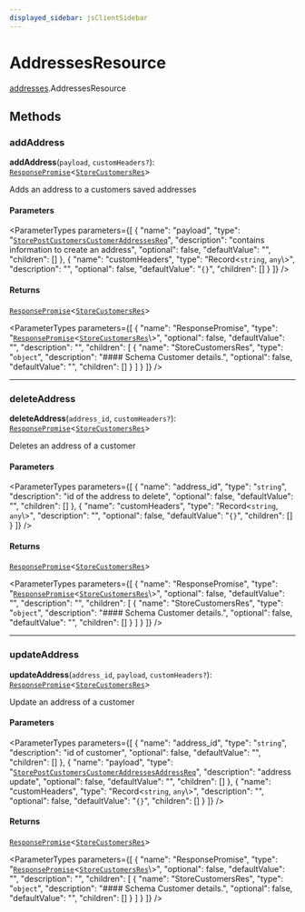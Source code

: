 ```yaml
---
displayed_sidebar: jsClientSidebar
---
```



# AddressesResource

[addresses](../../modules/addresses.mdx).AddressesResource

## Methods

### addAddress

**addAddress**(`payload`, `customHeaders?`): [`ResponsePromise`](../../swaps/modules/swaps.internal.mdx#responsepromise)<[`StoreCustomersRes`](../../internal/modules/admin_discounts.internal.internal.mdx#storecustomersres)\>

Adds an address to a customers saved addresses

#### Parameters

<ParameterTypes parameters={[
  {
    "name": "payload",
    "type": "[`StorePostCustomersCustomerAddressesReq`](../../internal/classes/addresses.internal.StorePostCustomersCustomerAddressesReq.mdx)",
    "description": "contains information to create an address",
    "optional": false,
    "defaultValue": "",
    "children": []
  },
  {
    "name": "customHeaders",
    "type": "Record<`string`, `any`\\>",
    "description": "",
    "optional": false,
    "defaultValue": "`{}`",
    "children": []
  }
]} />

#### Returns

[`ResponsePromise`](../../swaps/modules/swaps.internal.mdx#responsepromise)<[`StoreCustomersRes`](../../internal/modules/admin_discounts.internal.internal.mdx#storecustomersres)\>

<ParameterTypes parameters={[
  {
    "name": "ResponsePromise",
    "type": "[`ResponsePromise`](../../swaps/modules/swaps.internal.mdx#responsepromise)<[`StoreCustomersRes`](../../internal/modules/admin_discounts.internal.internal.mdx#storecustomersres)\\>",
    "optional": false,
    "defaultValue": "",
    "description": "",
    "children": [
      {
        "name": "StoreCustomersRes",
        "type": "`object`",
        "description": "#### Schema Customer details.",
        "optional": false,
        "defaultValue": "",
        "children": []
      }
    ]
  }
]} />

___

### deleteAddress

**deleteAddress**(`address_id`, `customHeaders?`): [`ResponsePromise`](../../swaps/modules/swaps.internal.mdx#responsepromise)<[`StoreCustomersRes`](../../internal/modules/admin_discounts.internal.internal.mdx#storecustomersres)\>

Deletes an address of a customer

#### Parameters

<ParameterTypes parameters={[
  {
    "name": "address_id",
    "type": "`string`",
    "description": "id of the address to delete",
    "optional": false,
    "defaultValue": "",
    "children": []
  },
  {
    "name": "customHeaders",
    "type": "Record<`string`, `any`\\>",
    "description": "",
    "optional": false,
    "defaultValue": "`{}`",
    "children": []
  }
]} />

#### Returns

[`ResponsePromise`](../../swaps/modules/swaps.internal.mdx#responsepromise)<[`StoreCustomersRes`](../../internal/modules/admin_discounts.internal.internal.mdx#storecustomersres)\>

<ParameterTypes parameters={[
  {
    "name": "ResponsePromise",
    "type": "[`ResponsePromise`](../../swaps/modules/swaps.internal.mdx#responsepromise)<[`StoreCustomersRes`](../../internal/modules/admin_discounts.internal.internal.mdx#storecustomersres)\\>",
    "optional": false,
    "defaultValue": "",
    "description": "",
    "children": [
      {
        "name": "StoreCustomersRes",
        "type": "`object`",
        "description": "#### Schema Customer details.",
        "optional": false,
        "defaultValue": "",
        "children": []
      }
    ]
  }
]} />

___

### updateAddress

**updateAddress**(`address_id`, `payload`, `customHeaders?`): [`ResponsePromise`](../../swaps/modules/swaps.internal.mdx#responsepromise)<[`StoreCustomersRes`](../../internal/modules/admin_discounts.internal.internal.mdx#storecustomersres)\>

Update an address of a customer

#### Parameters

<ParameterTypes parameters={[
  {
    "name": "address_id",
    "type": "`string`",
    "description": "id of customer",
    "optional": false,
    "defaultValue": "",
    "children": []
  },
  {
    "name": "payload",
    "type": "[`StorePostCustomersCustomerAddressesAddressReq`](../../internal/classes/addresses.internal.StorePostCustomersCustomerAddressesAddressReq.mdx)",
    "description": "address update",
    "optional": false,
    "defaultValue": "",
    "children": []
  },
  {
    "name": "customHeaders",
    "type": "Record<`string`, `any`\\>",
    "description": "",
    "optional": false,
    "defaultValue": "`{}`",
    "children": []
  }
]} />

#### Returns

[`ResponsePromise`](../../swaps/modules/swaps.internal.mdx#responsepromise)<[`StoreCustomersRes`](../../internal/modules/admin_discounts.internal.internal.mdx#storecustomersres)\>

<ParameterTypes parameters={[
  {
    "name": "ResponsePromise",
    "type": "[`ResponsePromise`](../../swaps/modules/swaps.internal.mdx#responsepromise)<[`StoreCustomersRes`](../../internal/modules/admin_discounts.internal.internal.mdx#storecustomersres)\\>",
    "optional": false,
    "defaultValue": "",
    "description": "",
    "children": [
      {
        "name": "StoreCustomersRes",
        "type": "`object`",
        "description": "#### Schema Customer details.",
        "optional": false,
        "defaultValue": "",
        "children": []
      }
    ]
  }
]} />
